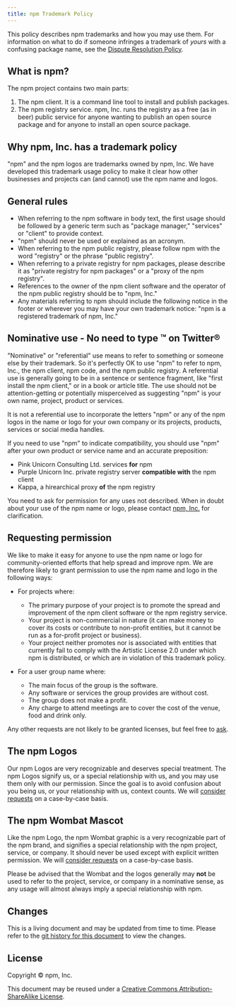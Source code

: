 ```yaml
---
title: npm Trademark Policy
--- 
```


This policy describes npm trademarks and how you may use them.
For information on what to do if someone infringes a trademark of
_yours_ with a confusing package name, see the [Dispute Resolution Policy][disputes].

## What is npm?

The npm project contains two main parts:

1. The npm client. It is a command line tool to install and publish packages.
2. The npm registry service. npm, Inc. runs the registry as a free (as in beer) public service for anyone
wanting to publish an open source package and for anyone to install an open source package.

## Why npm, Inc. has a trademark policy

"npm" and the npm logos are trademarks owned by npm, Inc. We have developed this trademark usage policy to make it clear how other businesses and projects can (and cannot) use the npm name and logos.

## General rules

* When referring to the npm software in body text, the first usage should be followed by a generic term such as "package manager," "services" or "client" to provide context.
* "npm" should never be used or explained as an acronym.
* When referring to the npm public registry, please follow npm with the word "registry" or the phrase "public registry".
* When referring to a private registry for npm packages, please describe it as "private registry for npm packages" or a "proxy of the npm registry".
* References to the owner of the npm client software and the operator of the npm public registry should be to "npm, Inc."
* Any materials referring to npm should include the following notice in the footer or wherever you may have your own trademark notice: "npm is a registered trademark of npm, Inc."

## Nominative use - No need to type ™ on Twitter&reg;

"Nominative" or "referential" use means to refer to something or someone else by their trademark. So it's perfectly OK to use "npm" to refer to npm, Inc., the npm client, npm code, and the npm public registry. A referential use is generally going to be in a sentence or sentence fragment, like "first install the npm client," or in a book or article title. The use should not be attention-getting or potentially misperceived as suggesting "npm" is your own name, project, product or services.

It is not a referential use to incorporate the letters "npm" or any of the npm logos in the name or logo for your own company or its projects, products, services or social media handles.

If you need to use "npm" to indicate compatibility, you should use "npm" after your own product or service name and an accurate preposition:

* Pink Unicorn Consulting Ltd. services <strong>for</strong> npm
* Purple Unicorn Inc. private registry server <strong>compatible with</strong> the npm client
* Kappa, a hirearchical proxy <strong>of</strong> the npm registry

You need to ask for permission for any uses not described. When in doubt about your use of the npm name or logo, please contact [npm, Inc.](https://www.npmjs.com/contact) for clarification.

## Requesting permission

We like to make it easy for anyone to use the npm name or logo for community-oriented efforts that help spread and improve npm. We are therefore likely to grant permission to use the npm name and logo in the following ways:

* For projects where:
  * The primary purpose of your project is to promote the spread and
  improvement of the npm client software or the npm registry service.
  * Your project is non-commercial in nature (it can make money to cover
  its costs or contribute to non-profit entities, but it cannot be run
  as a for-profit project or business).
  * Your project neither promotes nor is associated with entities that
  currently fail to comply with the Artistic License 2.0 under which
  npm is distributed, or which are in violation of this trademark
  policy.
  
* For a user group name where:
  * The main focus of the group is the software.
  * Any software or services the group provides are without cost.
  * The group does not make a profit.
  * Any charge to attend meetings are to cover the cost of the venue, food and drink only.

Any other requests are not likely to be granted licenses, but feel free to [ask](https://www.npmjs.com/contact).

## The npm Logos

Our npm Logos are very recognizable and deserves special treatment. The
npm Logos signify us, or a special relationship with us, and you
may use them only with our permission. Since the goal is to avoid
confusion about you being us, or your relationship with us, context
counts. We will [consider requests](https://www.npmjs.com/contact) on a case-by-case basis.

## The npm Wombat Mascot

Like the npm Logo, the npm Wombat graphic is a very recognizable
part of the npm brand, and signifies a special relationship with
the npm project, service, or company.  It should never be used except
with explicit written permission.  We will [consider requests](https://www.npmjs.com/contact) on a
case-by-case basis.

Please be advised that the Wombat and the logos generally may
**not** be used to refer to the project, service, or company in a
nominative sense, as any usage will almost always imply a special
relationship with npm.

## Changes

This is a living document and may be updated from time to time.
Please refer to the [git history for this
document](https://github.com/npm/documentation/blob/main/content/policies/trademark.mdx)
to view the changes.

## License

Copyright &copy; npm, Inc.

This document may be reused under a [Creative Commons
Attribution-ShareAlike
License](https://creativecommons.org/licenses/by-sa/4.0/).

[disputes]: /policies/disputes